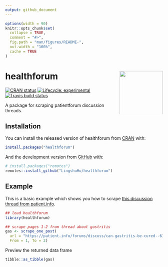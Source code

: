 ```yaml
---
output: github_document
---
```


<!-- README.md is generated from README.Rmd. Please edit that file -->

```r
options(width = 90)
knitr::opts_chunk$set(
  collapse = TRUE,
  comment = "#>",
  fig.path = "man/figures/README-",
  out.width = "100%",
  cache = TRUE
)
```

# healthforum <img src='man/figures/logo.png' align="right" height="138.5" />

<!-- badges: start -->
[![CRAN status](https://www.r-pkg.org/badges/version/healthforum)](https://CRAN.R-project.org/package=healthforum)
[![Lifecycle: experimental](https://img.shields.io/badge/lifecycle-experimental-orange.svg)](https://www.tidyverse.org/lifecycle/#experimental)
[![Travis build status](https://travis-ci.org/mkearney/healthforum.svg?branch=master)](https://travis-ci.org/mkearney/healthforum)
<!-- badges: end -->

A package for scraping patientforum discussion threads.

## Installation

You can install the released version of healthforum from [CRAN](https://CRAN.R-project.org) with:

``` r
install.packages("healthforum")
```

And the development version from [GitHub](https://github.com/) with:

``` r
# install.packages("remotes")
remotes::install_github("LingshuHu/healthforum")
```
## Example

This is a basic example which shows you how to scrape [this discussion thread from patient.info](https://patient.info/forums/discuss/can-gastritis-be-cured--613999).

```r
## load healthforum
library(healthforum)

## scrape pages 1-2 from thread about gastritis
gas <- scrape_one_post(
  url = "https://patient.info/forums/discuss/can-gastritis-be-cured--613999",
  From = 1, To = 2)
```

Preview the returned data frame

```r
tibble::as_tibble(gas)
```

